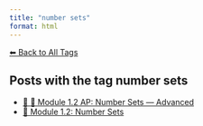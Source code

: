 ```yaml
---
title: "number sets"
format: html
---
```


[⬅ Back to All Tags](../tags.qmd)

## Posts with the tag **number sets**

- [🧠 🔢 Module 1.2 AP: Number Sets — Advanced](/posts/courses/mathematics/calculus/module-1/1.2-sets-AP.html)
- [🔢 Module 1.2: Number Sets](/posts/courses/mathematics/calculus/module-1/1.2-sets.html)
